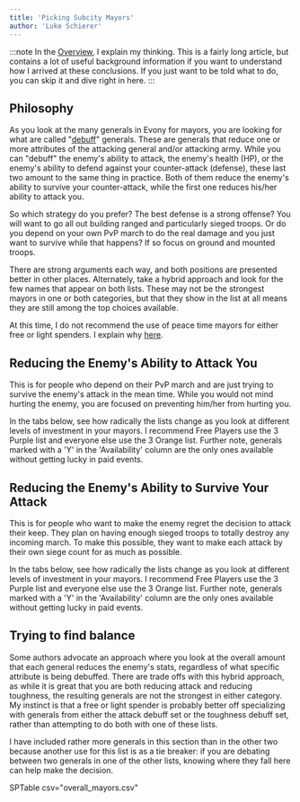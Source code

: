 ```yaml
---
title: 'Picking Subcity Mayors'
author: 'Luke Schierer'
---
```


:::note
In the [Overview][], I explain my thinking.  This is a fairly long article, but
contains a lot of useful background information if you want to understand how I
arrived at these conclusions. If you just want to be told what to do, you can
skip it and dive right in here. 
:::

## Philosophy

As you look at the many generals in Evony for mayors, you are looking for what
are called "[debuff][]" generals.  These are generals that reduce one or more
attributes of the attacking general and/or attacking army.  While you can
"debuff" the enemy's ability to attack, the enemy's health (HP), or the enemy's
ability to defend against your counter-attack (defense), these last two amount
to the same thing in practice.  Both of them reduce the enemy's ability to
survive your counter-attack, while the first one reduces his/her ability to
attack you.

So which strategy do you prefer?  The best defense is a strong offense? You
will want to go all out building ranged and particularly sieged troops.  Or do
you depend on your own PvP march to do the real damage and you just want to
survive while that happens?  If so focus on ground and mounted troops. 

There are strong arguments each way, and both positions are presented better
in other places.  Alternately, take a hybrid approach and look for the few
names that appear on both lists.  These may not be the strongest mayors in one
or both categories, but that they show in the list at all means they are still
among the top choices available. 

At this time, I do not recommend the use of peace time mayors for either free
or light spenders.  I explain why [here][peace].

[peace]: peace_time_subcity_mayors

[debuff]: ../reference/glossary#debuff

## Reducing the Enemy's Ability to Attack You

This is for people who depend on their PvP march and are just trying to survive
the enemy's attack in the mean time.  While you would not mind hurting the
enemy, you are focused on preventing him/her from hurting you. 

In the tabs below, see how radically the lists change as you look at different
levels of investment in your mayors.  I recommend Free Players use the 3 Purple
list and everyone else use the 3 Orange list. Further note, generals marked
with a 'Y' in the 'Availability' column are the only ones available without
getting lucky in paid events.

<GeneralTable name="attack_mayors" ></GeneralTable>

## Reducing the Enemy's Ability to Survive Your Attack

This is for people who want to make the enemy regret the decision to attack
their keep.  They plan on having enough sieged troops to totally destroy any
incoming march.  To make this possible, they want to make each attack by their
own siege count for as much as possible.

In the tabs below, see how radically the lists change as you look at different
levels of investment in your mayors.  I recommend Free Players use the 3 Purple
list and everyone else use the 3 Orange list. Further note, generals marked
with a 'Y' in the 'Availability' column are the only ones available without
getting lucky in paid events. 

<SPTable csv="toughness_mayors.csv"></SPTable>

## Trying to find balance

Some authors advocate an approach where you look at the overall amount that
each general reduces the enemy's stats, regardless of what specific attribute
is being debuffed.  There are trade offs with this hybrid approach,
as while it is great that you are both reducing attack and reducing toughness,
the resulting generals are not the strongest in either category.  My instinct
is that a free or light spender is probably better off specializing with
generals from either the attack debuff set or the toughness debuff set,
rather than attempting to do both with one of these lists.

I have included rather more generals in this section than in the other two
because another use for this list is as a tie breaker: if you are debating
between two generals in one of the other lists, knowing where they fall here
can help make the decision.

SPTable csv="overall_mayors.csv"

[Overview]: <../overview>
